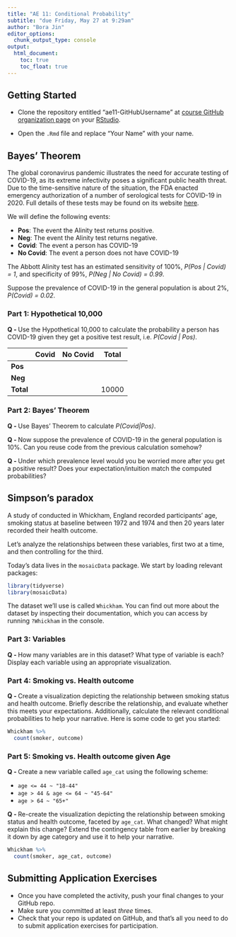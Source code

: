 ```yaml
---
title: "AE 11: Conditional Probability"
subtitle: "due Friday, May 27 at 9:29am"
author: "Bora Jin"
editor_options:
  chunk_output_type: console
output: 
  html_document: 
    toc: true
    toc_float: true
---
```


## Getting Started 

- Clone the repository entitled "ae11-GitHubUsername" at [course GitHub organization page](https://github.com/sta199-summer22) on your [RStudio](https://vm-manage.oit.duke.edu/containers).

- Open the `.Rmd` file and replace "Your Name" with your name. 

## Bayes' Theorem

The global coronavirus pandemic illustrates the need for accurate testing of COVID-19, as its extreme infectivity poses a significant public health threat. Due to the time-sensitive nature of the situation, the FDA enacted emergency authorization of a number of serological tests for COVID-19 in 2020. Full details of these tests may be found on its website [here](https://www.fda.gov/medical-devices/coronavirus-disease-2019-covid-19-emergency-use-authorizations-medical-devices/eua-authorized-serology-test-performance).

We will define the following events:

-   **Pos**: The event the Alinity test returns positive.
-   **Neg**: The event the Alinity test returns negative.
-   **Covid**: The event a person has COVID-19
-   **No Covid**: The event a person does not have COVID-19

The Abbott Alinity test has an estimated sensitivity of 100%, *P(Pos \| Covid) = 1*, and specificity of 99%, *P(Neg \| No Covid) = 0.99*.

Suppose the prevalence of COVID-19 in the general population is about 2%, *P(Covid) = 0.02*.

### Part 1: Hypothetical 10,000

**Q - ** Use the Hypothetical 10,000 to calculate the probability a person has COVID-19 given they get a positive test result, i.e. *P(Covid | Pos)*.

|           | Covid | No Covid | Total |
|-----------|-------|----------|-------|
| **Pos**   |       |          |       |
| **Neg**   |       |          |       |
| **Total** |       |          | 10000 |

### Part 2: Bayes' Theorem

**Q - ** Use Bayes' Theorem to calculate *P(Covid|Pos)*. 

**Q - ** Now suppose the prevalence of COVID-19 in the general population is 10%. Can you reuse code from the previous calculation somehow? 

**Q - ** Under which prevalence level would you be worried more after you get a positive result? Does your expectation/intuition match the computed probabilities?

## Simpson's paradox

A study of conducted in Whickham, England recorded participants' age, smoking status at baseline between 1972 and 1974 and then 20 years later recorded their health outcome.

Let's analyze the relationships between these variables, first two at a time, and then controlling for the third.

Today's data lives in the `mosaicData` package. We start by loading relevant packages:

```r
library(tidyverse) 
library(mosaicData) 
```

The dataset we'll use is called `Whickham`.
You can find out more about the dataset by inspecting their documentation, which you can access by running `?Whickham` in the console.

### Part 3: Variables

**Q - ** How many variables are in this dataset? What type of variable is each? Display each variable using an appropriate visualization.

### Part 4: Smoking vs. Health outcome

**Q - ** Create a visualization depicting the relationship between smoking status and health outcome. Briefly describe the relationship, and evaluate whether this meets your expectations. Additionally, calculate the relevant conditional probabilities to help your narrative. Here is some code to get you started:

```r
Whickham %>%
  count(smoker, outcome) 
```

### Part 5: Smoking vs. Health outcome given Age 

**Q - ** Create a new variable called `age_cat` using the following scheme:

-   `age <= 44 ~ "18-44"`
-   `age > 44 & age <= 64 ~ "45-64"`
-   `age > 64 ~ "65+"`

**Q - ** Re-create the visualization depicting the relationship between smoking status and health outcome, faceted by `age_cat`. What changed? What might explain this change? Extend the contingency table from earlier by breaking it down by age category and use it to help your narrative.

```r
Whickham %>%
  count(smoker, age_cat, outcome) 
```


## Submitting Application Exercises

- Once you have completed the activity, push your final changes to your GitHub repo. 
- Make sure you committed at least *three* times. 
- Check that your repo is updated on GitHub, and that’s all you need to do to submit application exercises for participation.

